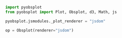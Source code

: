 ```python
import pyobsplot
from pyobsplot import Plot, Obsplot, d3, Math, js

pyobsplot.jsmodules._plot_renderer = "jsdom"

op = Obsplot(renderer="jsdom")
```